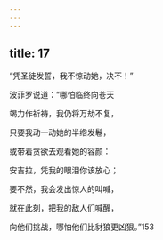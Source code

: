 ```yaml
---
---
---
```

title: 17
---




“凭圣徒发誓，我不惊动她，决不！”

波菲罗说道：“哪怕临终向苍天

竭力作祈祷，我仍将万劫不复，

只要我动一动她的半绺发鬈，

或带着贪欲去观看她的容颜：

安吉拉，凭我的眼泪你该放心；

要不然，我会发出惊人的叫喊，

就在此刻，把我的敌人们喊醒，

向他们挑战，哪怕他们比豺狼更凶狠。”153